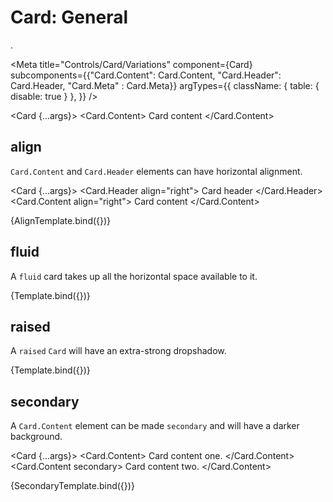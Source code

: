 
# Card: General
.

<Meta 
  title="Controls/Card/Variations" 
  component={Card}
  subcomponents={{"Card.Content": Card.Content, "Card.Header": Card.Header, "Card.Meta" : Card.Meta}}
  argTypes={{
    className: { table: { disable: true } },
  }}
/>

<Card {...args}>
  <Card.Content>
    Card content
  </Card.Content>
</Card>

## align 

`Card.Content` and `Card.Header` elements can have horizontal alignment.

<Card {...args}>
  <Card.Header align="right">
    Card header
  </Card.Header>
  <Card.Content align="right">
    Card content
  </Card.Content>
</Card>

<Canvas>
  <Story
    name="align"
    args={{  }}>
    {AlignTemplate.bind({})}
  </Story>
</Canvas>

## fluid 

A `fluid` card takes up all the horizontal space available to it.

<Canvas>
  <Story
    name="fluid"
    args={{ fluid: true }}>
    {Template.bind({})}
  </Story>
</Canvas>

## raised 

A `raised` `Card` will have an extra-strong dropshadow.

<Canvas>
  <Story
    name="raised"
    args={{ raied: true }}>
    {Template.bind({})}
  </Story>
</Canvas>

## secondary 

A `Card.Content` element can be made `secondary` and will have a darker background.

<Card {...args}>
  <Card.Content>
    Card content one.
  </Card.Content>
  <Card.Content secondary>
    Card content two.
  </Card.Content>
</Card>

<Canvas>
  <Story
    name="secondary"
    args={{ }}>
    {SecondaryTemplate.bind({})}
  </Story>
</Canvas>
